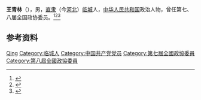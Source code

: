 '''王青林'''（{{bd|1926年|1月|2005年|4月20日}}），男，[[直隶|直隶]]（今[[河北|河北]]）[[临城县|临城]]人，[[中华人民共和国|中华人民共和国]]政治人物，曾任第七、八届全国政协委员。<ref>{{Cite book|title=历届全国政协委员人名辞典|author=|publisher=中国国际广播出版社|year=1996|isbn=9787507813746|location=北京|pages=}}</ref><ref>{{Cite book|title=中华人民共和国职官志|author=何虎生, 李耀东, 向常福主编|publisher=中国社会出版社|year=2003|isbn=9787800883934|location=北京|pages=}}</ref><ref>{{Cite book|title=中国共产党名人录|author=于俊道主编|publisher=四川人民出版社|year=1997|isbn=|location=成都|pages=}}</ref>

== 参考资料 ==
{{reflist}}

{{Authority control}}
{{DEFAULTSORT:Wang王}}
[[Category:王姓|Qing]]
[[Category:临城人|Category:临城人]]
[[Category:中国共产党党员|Category:中国共产党党员]]
[[Category:第七屆全國政協委員|Category:第七屆全國政協委員]]
[[Category:第八屆全國政協委員|Category:第八屆全國政協委員]]

{{中国人物小作品}}